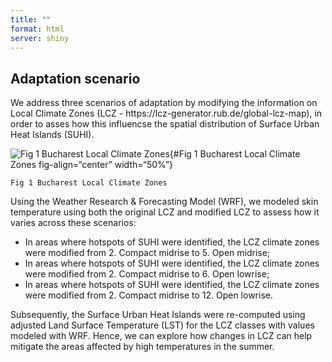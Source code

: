```yaml
---
title: ""
format: html
server: shiny
---
```


## Adaptation scenario

We address three scenarios of adaptation by modifying the information on Local Climate Zones (LCZ - https://lcz-generator.rub.de/global-lcz-map), in order to asses how this influencse the spatial distribution of Surface Urban Heat Islands (SUHI).

![Fig 1 Bucharest Local Climate Zones](../www/data/img/lcz_bucharest.png "Fig 1 Bucharest Local Climate Zones"){#Fig 1 Bucharest Local Climate Zones fig-align="center" width="50%"}

`Fig 1 Bucharest Local Climate Zones`

Using the Weather Research & Forecasting Model (WRF), we modeled skin temperature using both the original LCZ and modified LCZ to assess how it varies across these scenarios:

-   In areas where hotspots of SUHI were identified, the LCZ climate zones were modified from 2. Compact midrise to 5. Open midrise;
-   In areas where hotspots of SUHI were identified, the LCZ climate zones were modified from 2. Compact midrise to 6. Open lowrise;
-   In areas where hotspots of SUHI were identified, the LCZ climate zones were modified from 2. Compact midrise to 12. Open lowrise.

Subsequently, the Surface Urban Heat Islands were re-computed using adjusted Land Surface Temperature (LST) for the LCZ classes with values modeled with WRF. Hence, we can explore how changes in LCZ can help mitigate the areas affected by high temperatures in the summer.
